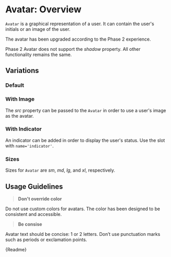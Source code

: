 
<Meta title="Components/Avatar/Overview" />

# Avatar: Overview

`Avatar` is a graphical representation of a user. It can contain the user's initials or an image of the user.

The avatar has been upgraded according to the Phase 2 experience.

Phase 2 Avatar does not support the _shadow_ property. All other functionality remains the same.

## Variations

### Default

<Canvas withSource="auto">
  <Story id="components-avatar-stories--default-story"></Story>
</Canvas>

### With Image

The _src_ property can be passed to the `Avatar` in order to use a user's image as the avatar.

<Canvas withSource="auto">
  <Story id="components-avatar-stories--with-image"></Story>
</Canvas>

### With Indicator

An indicator can be added in order to display the user's status. Use the slot with `name='indicator'`.

<Canvas withSource="auto">
  <Story id="components-avatar-stories--with-indicator"></Story>
</Canvas>

### Sizes

Sizes for `Avatar` are _sm_, _md_, _lg_, and _xl_, respectively.

<Canvas withSource="auto">
  <Story id="components-avatar-stories--size-small"></Story>
  <Story id="components-avatar-stories--size-medium"></Story>
  <Story id="components-avatar-stories--size-large"></Story>
  <Story id="components-avatar-stories--size-extra-large"></Story>
</Canvas>

## Usage Guidelines

> **Don't override color**

Do not use custom colors for avatars. The color has been designed to be consistent and accessible.

> **Be consise**

Avatar text should be concise: 1 or 2 letters. Don’t use punctuation marks such as periods or exclamation points.

<Description>{Readme}</Description>
